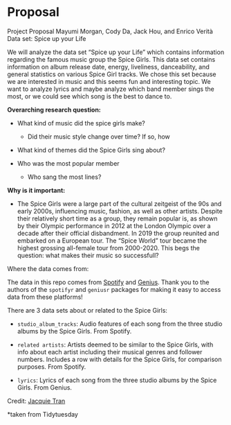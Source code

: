 # Proposal {.unnumbered}

Project Proposal Mayumi Morgan, Cody Da, Jack Hou, and Enrico Verità Data set: Spice up your Life

We will analyze the data set "Spice up your Life" which contains information regarding the famous music group the Spice Girls. This data set contains information on album release date, energy, liveliness, danceability, and general statistics on various Spice Girl tracks. We chose this set because we are interested in music and this seems fun and interesting topic. We want to analyze lyrics and maybe analyze which band member sings the most, or we could see which song is the best to dance to.

**Overarching research question:**

-   What kind of music did the spice girls make?

    -   Did their music style change over time? If so, how

-   What kind of themes did the Spice Girls sing about?

-   Who was the most popular member

    -   Who sang the most lines?

**Why is it important:**

-   The Spice Girls were a large part of the cultural zeitgeist of the 90s and early 2000s, influencing music, fashion, as well as other artists. Despite their relatively short time as a group, they remain popular is, as shown by their Olympic performance in 2012 at the London Olympic over a decade after their official disbandment. In 2019 the group reunited and embarked on a European tour. The "Spice World" tour became the highest grossing all-female tour from 2000-2020. This begs the question: what makes their music so successfull?

Where the data comes from:

The data in this repo comes from [Spotify](https://www.spotify.com/) and [Genius](https://www.genius.com/). Thank you to the authors of the `spotifyr` and `geniusr` packages for making it easy to access data from these platforms!

There are 3 data sets about or related to the Spice Girls:

-   `studio_album_tracks`: Audio features of each song from the three studio albums by the Spice Girls. From Spotify.

-   `related artists`: Artists deemed to be similar to the Spice Girls, with info about each artist including their musical genres and follower numbers. Includes a row with details for the Spice Girls, for comparison purposes. From Spotify.

-   `lyrics`: Lyrics of each song from the three studio albums by the Spice Girls. From Genius.

Credit: [Jacquie Tran](https://www.twitter.com/jacquietran)

\*taken from Tidytuesday
